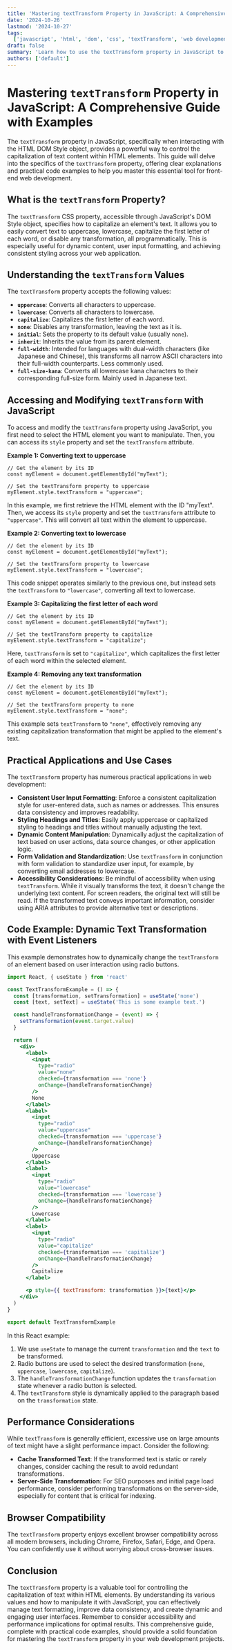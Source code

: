 ```yaml
---
title: 'Mastering textTransform Property in JavaScript: A Comprehensive Guide with Examples'
date: '2024-10-26'
lastmod: '2024-10-27'
tags:
  ['javascript', 'html', 'dom', 'css', 'textTransform', 'web development', 'front-end development']
draft: false
summary: 'Learn how to use the textTransform property in JavaScript to manipulate the capitalization of text within HTML elements. This comprehensive guide provides detailed explanations and practical code examples for uppercase, lowercase, capitalize, and none transformations.'
authors: ['default']
---
```


# Mastering `textTransform` Property in JavaScript: A Comprehensive Guide with Examples

The `textTransform` property in JavaScript, specifically when interacting with the HTML DOM Style object, provides a powerful way to control the capitalization of text content within HTML elements. This guide will delve into the specifics of the `textTransform` property, offering clear explanations and practical code examples to help you master this essential tool for front-end web development.

## What is the `textTransform` Property?

The `textTransform` CSS property, accessible through JavaScript's DOM Style object, specifies how to capitalize an element's text. It allows you to easily convert text to uppercase, lowercase, capitalize the first letter of each word, or disable any transformation, all programmatically. This is especially useful for dynamic content, user input formatting, and achieving consistent styling across your web application.

## Understanding the `textTransform` Values

The `textTransform` property accepts the following values:

- **`uppercase`**: Converts all characters to uppercase.
- **`lowercase`**: Converts all characters to lowercase.
- **`capitalize`**: Capitalizes the first letter of each word.
- **`none`**: Disables any transformation, leaving the text as it is.
- **`initial`**: Sets the property to its default value (usually `none`).
- **`inherit`**: Inherits the value from its parent element.
- **`full-width`**: Intended for languages with dual-width characters (like Japanese and Chinese), this transforms all narrow ASCII characters into their full-width counterparts. Less commonly used.
- **`full-size-kana`**: Converts all lowercase kana characters to their corresponding full-size form. Mainly used in Japanese text.

## Accessing and Modifying `textTransform` with JavaScript

To access and modify the `textTransform` property using JavaScript, you first need to select the HTML element you want to manipulate. Then, you can access its `style` property and set the `textTransform` attribute.

**Example 1: Converting text to uppercase**

```plaintext
// Get the element by its ID
const myElement = document.getElementById("myText");

// Set the textTransform property to uppercase
myElement.style.textTransform = "uppercase";
```

In this example, we first retrieve the HTML element with the ID "myText". Then, we access its `style` property and set the `textTransform` attribute to `"uppercase"`. This will convert all text within the element to uppercase.

**Example 2: Converting text to lowercase**

```plaintext
// Get the element by its ID
const myElement = document.getElementById("myText");

// Set the textTransform property to lowercase
myElement.style.textTransform = "lowercase";
```

This code snippet operates similarly to the previous one, but instead sets the `textTransform` to `"lowercase"`, converting all text to lowercase.

**Example 3: Capitalizing the first letter of each word**

```plaintext
// Get the element by its ID
const myElement = document.getElementById("myText");

// Set the textTransform property to capitalize
myElement.style.textTransform = "capitalize";
```

Here, `textTransform` is set to `"capitalize"`, which capitalizes the first letter of each word within the selected element.

**Example 4: Removing any text transformation**

```plaintext
// Get the element by its ID
const myElement = document.getElementById("myText");

// Set the textTransform property to none
myElement.style.textTransform = "none";
```

This example sets `textTransform` to `"none"`, effectively removing any existing capitalization transformation that might be applied to the element's text.

## Practical Applications and Use Cases

The `textTransform` property has numerous practical applications in web development:

- **Consistent User Input Formatting**: Enforce a consistent capitalization style for user-entered data, such as names or addresses. This ensures data consistency and improves readability.
- **Styling Headings and Titles**: Easily apply uppercase or capitalized styling to headings and titles without manually adjusting the text.
- **Dynamic Content Manipulation**: Dynamically adjust the capitalization of text based on user actions, data source changes, or other application logic.
- **Form Validation and Standardization**: Use `textTransform` in conjunction with form validation to standardize user input, for example, by converting email addresses to lowercase.
- **Accessibility Considerations**: Be mindful of accessibility when using `textTransform`. While it visually transforms the text, it doesn't change the underlying text content. For screen readers, the original text will still be read. If the transformed text conveys important information, consider using ARIA attributes to provide alternative text or descriptions.

## Code Example: Dynamic Text Transformation with Event Listeners

This example demonstrates how to dynamically change the `textTransform` of an element based on user interaction using radio buttons.

```jsx
import React, { useState } from 'react'

const TextTransformExample = () => {
  const [transformation, setTransformation] = useState('none')
  const [text, setText] = useState('This is some example text.')

  const handleTransformationChange = (event) => {
    setTransformation(event.target.value)
  }

  return (
    <div>
      <label>
        <input
          type="radio"
          value="none"
          checked={transformation === 'none'}
          onChange={handleTransformationChange}
        />
        None
      </label>
      <label>
        <input
          type="radio"
          value="uppercase"
          checked={transformation === 'uppercase'}
          onChange={handleTransformationChange}
        />
        Uppercase
      </label>
      <label>
        <input
          type="radio"
          value="lowercase"
          checked={transformation === 'lowercase'}
          onChange={handleTransformationChange}
        />
        Lowercase
      </label>
      <label>
        <input
          type="radio"
          value="capitalize"
          checked={transformation === 'capitalize'}
          onChange={handleTransformationChange}
        />
        Capitalize
      </label>

      <p style={{ textTransform: transformation }}>{text}</p>
    </div>
  )
}

export default TextTransformExample
```

In this React example:

1.  We use `useState` to manage the current `transformation` and the `text` to be transformed.
2.  Radio buttons are used to select the desired transformation (`none`, `uppercase`, `lowercase`, `capitalize`).
3.  The `handleTransformationChange` function updates the `transformation` state whenever a radio button is selected.
4.  The `textTransform` style is dynamically applied to the paragraph based on the `transformation` state.

## Performance Considerations

While `textTransform` is generally efficient, excessive use on large amounts of text might have a slight performance impact. Consider the following:

- **Cache Transformed Text**: If the transformed text is static or rarely changes, consider caching the result to avoid redundant transformations.
- **Server-Side Transformation**: For SEO purposes and initial page load performance, consider performing transformations on the server-side, especially for content that is critical for indexing.

## Browser Compatibility

The `textTransform` property enjoys excellent browser compatibility across all modern browsers, including Chrome, Firefox, Safari, Edge, and Opera. You can confidently use it without worrying about cross-browser issues.

## Conclusion

The `textTransform` property is a valuable tool for controlling the capitalization of text within HTML elements. By understanding its various values and how to manipulate it with JavaScript, you can effectively manage text formatting, improve data consistency, and create dynamic and engaging user interfaces. Remember to consider accessibility and performance implications for optimal results. This comprehensive guide, complete with practical code examples, should provide a solid foundation for mastering the `textTransform` property in your web development projects.
